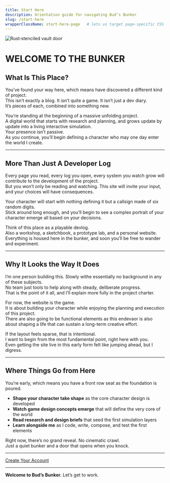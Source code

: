 ```yaml
---
title: Start Here
description: Orientation guide for navigating Bud’s Bunker
slug: /start-here
wrapperClassName: start-here-page   # lets us target page‑specific CSS
---
```




<div style={{ textAlign: 'center' }}>
  <img
    src={useBaseUrl('/img/start-here-image.png')}
    alt="Rust‑stenciled vault door"
    className="bunker-image"
  />
</div>


# WELCOME TO THE BUNKER

## What Is This Place?

You’ve found your way here, which means have discovered a different kind of project.  
This isn’t exactly a blog. It isn’t quite a game. It isn’t just a dev diary.  
It’s pieces of each, combined into something new.

You’re standing at the beginning of a massive unfolding project.  
A digital world that starts with research and planning, and grows update by update into a living interactive simulation.  
Your presence isn’t passive.  
As you continue, you’ll begin defining a character who may one day enter the world I create.

---

## More Than Just A Developer Log

Every page you read, every log you open, every system you watch grow will contribute to the development of the project.  
But you won’t only be reading and watching. This site will invite your input, and your choices will have consequences.

Your character will start with nothing defining it but a callsign made of six random digits.  
Stick around long enough, and you’ll begin to see a complex portrait of your character emerge all based on your decisions.

Think of this place as a playable devlog.  
Also a workshop, a sketchbook, a prototype lab, and a personal website.  
Everything is housed here in the bunker, and soon you’ll be free to wander and experiment.

---

## Why It Looks the Way It Does

I’m one person building this. Slowly withe essentially no background in any of these subjects.  
No team just tools to help along with steady, deliberate progress.  
That is the point of it all, and I’ll explain more fully in the project charter.

For now, the website is the game.  
It is about building your character while enjoying the planning and execution of this project.  
There are also going to be functional elements as this endevaor is also about shaping a life that can sustain a long-term creative effort.

If the layout feels sparse, that is intentional.  
I want to begin from the most fundamental point, right here with you.  
Even getting the site live in this early form felt like jumping ahead, but I digress.

---

## Where Things Go from Here

You’re early, which means you have a front row seat as the foundation is poured.

- **Shape your character take shape** as the core character design is developed  
- **Watch game design concepts emerge** that will define the very core of the world  
- **Read research and design briefs** that seed the first simulation layers  
- **Learn alongside me** as I code, write, compose, and test the first elements

Right now, there’s no grand reveal. No cinematic crawl.  
Just a quiet bunker and a door that opens when you knock.

---

<div style={{ textAlign: 'center', marginTop: '3rem' }}>
  <a href={useBaseUrl('/auth-test')} className="bunker-button">
  <span>Create Your Account</span>
</a>
</div>

---

**Welcome to Bud’s Bunker.** Let’s get to work.
